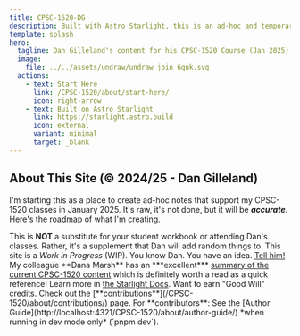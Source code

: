 ```yaml
---
title: CPSC-1520-DG
description: Built with Astro Starlight, this is an ad-hoc and temporary site that Dan makes available for his students.
template: splash
hero:
  tagline: Dan Gilleland's content for his CPSC-1520 Course (Jan 2025).
  image:
    file: ../../assets/undraw/undraw_join_6quk.svg
  actions:
    - text: Start Here
      link: /CPSC-1520/about/start-here/
      icon: right-arrow
    - text: Built on Astro Starlight
      link: https://starlight.astro.build
      icon: external
      variant: minimal
      target: _blank
---
```



## About This Site (&copy; 2024/25 - Dan Gilleland)

I'm starting this as a place to create ad-hoc notes that support my CPSC-1520 classes in January 2025. It's raw, it's not done, but it will be ***accurate***. Here's the <a target="_blank" href="https://github.com/dgilleland/CPSC-1520/issues/1">roadmap</a> of what I'm creating.

<CardGrid stagger>
    <Card title="Sporatically Updated" icon="add-document">
        This is <b>NOT</b> a substitute for your student workbook or attending Dan's classes. Rather, it's a supplement that Dan will add random things to.
    </Card>
    <Card title="Work In Progress" icon="pencil">
        This site is a <i>Work in Progress</i> (<abbr>WIP</abbr>).
    </Card>
    <Card title="Have a Suggestion?" icon="setting">
        You know Dan. You have an idea. <a target="_blank" href="https://github.com/dgilleland/CPSC-1520/issues/4">Tell him!</a>
    </Card>
    <Card title="Dana Marsh's Notes" icon="approve-check-circle">
        My colleague **Dana Marsh** has an ***excellent*** <a target="_blank" href="https://dmarshnait.github.io/cpsc1520/QuickReference">summary of the current CPSC-1520 content</a> which is definitely worth a read as a quick reference!
    </Card>
    <Card title="Read the docs" icon="open-book">
        Learn more in <a target="_blank" href="https://starlight.astro.build/">the Starlight Docs</a>.
    </Card>
    <Card title="Contributions" icon="comment-alt">
        Want to earn "Good Will" credits. Check out the [**contributions**](/CPSC-1520/about/contributions/) page.
    </Card>
    <Card title="Dev-Mode" icon="backstage">
        For **contributors**: See the [Author Guide](http://localhost:4321/CPSC-1520/about/author-guide/) *when running in dev mode only* (`pnpm dev`).
    </Card>
</CardGrid>
